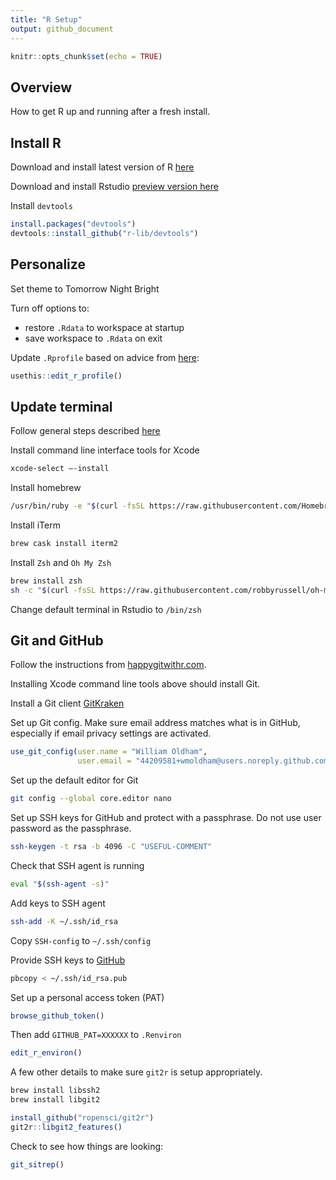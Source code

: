 ```yaml
---
title: "R Setup"
output: github_document
---
```


```r
knitr::opts_chunk$set(echo = TRUE)
```

## Overview

How to get R up and running after a fresh install. 

## Install R

Download and install latest version of R [here](https://cran.r-project.org/) 

Download and install Rstudio [preview version here](https://rstudio.com/products/rstudio/download/preview/) 

Install `devtools` 

```r
install.packages("devtools")
devtools::install_github("r-lib/devtools")
```

## Personalize

Set theme to Tomorrow Night Bright

Turn off options to:

* restore `.Rdata` to workspace at startup
* save workspace to `.Rdata` on exit
    
Update `.Rprofile` based on advice from [here](http://kevinushey.github.io/blog/2015/02/02/rprofile-essentials/):

```r
usethis::edit_r_profile()
```

## Update terminal

Follow general steps described [here](https://www.freecodecamp.org/news/how-to-configure-your-macos-terminal-with-zsh-like-a-pro-c0ab3f3c1156/)

Install command line interface tools for Xcode

```zsh
xcode-select —-install
```

Install homebrew

```zsh
/usr/bin/ruby -e "$(curl -fsSL https://raw.githubusercontent.com/Homebrew/install/master/install)"
```

Install iTerm 

```zsh
brew cask install iterm2
```

Install `Zsh` and `Oh My Zsh`

```zsh
brew install zsh
sh -c "$(curl -fsSL https://raw.githubusercontent.com/robbyrussell/oh-my-zsh/master/tools/install.sh)"
```

Change default terminal in Rstudio to `/bin/zsh`

## Git and GitHub

Follow the instructions from [happygitwithr.com](https://happygitwithr.com/). 

Installing Xcode command line tools above should install Git. 

Install a Git client [GitKraken](https://www.gitkraken.com/download/mac)

Set up Git config. Make sure email address matches what is in GitHub, especially if email privacy settings are activated.

```r
use_git_config(user.name = "William Oldham", 
               user.email = "44209581+wmoldham@users.noreply.github.com")
```

Set up the default editor for Git

```zsh
git config --global core.editor nano 
```

Set up SSH keys for GitHub and protect with a passphrase. Do not use user password as the passphrase. 

```zsh
ssh-keygen -t rsa -b 4096 -C "USEFUL-COMMENT"
```

Check that SSH agent is running

```zsh
eval "$(ssh-agent -s)"
```

Add keys to SSH agent

```zsh
ssh-add -K ~/.ssh/id_rsa
```

Copy `SSH-config` to `~/.ssh/config`

Provide SSH keys to [GitHub](https://github.com/settings/keys)

```zsh
pbcopy < ~/.ssh/id_rsa.pub
```

Set up a personal access token (PAT)

```r
browse_github_token()
```

Then add `GITHUB_PAT=XXXXXX` to `.Renviron`

```r
edit_r_environ()
```

A few other details to make sure `git2r` is setup appropriately.

```zsh
brew install libssh2
brew install libgit2
```

```r
install_github("ropensci/git2r")
git2r::libgit2_features()
```

Check to see how things are looking:

```r
git_sitrep()
```


